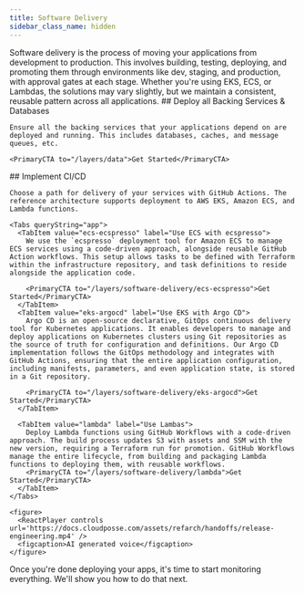 ```yaml
---
title: Software Delivery
sidebar_class_name: hidden
---
```


<Intro>
  Software delivery is the process of moving your applications from development to production. This involves building, testing, deploying, and promoting them through environments like dev, staging, and production, with approval gates at each stage. Whether you're using EKS, ECS, or Lambdas, the solutions may vary slightly, but we maintain a consistent, reusable pattern across all applications.
</Intro>

<Steps>

  <Step>
    ## <StepNumber/> Deploy all Backing Services & Databases

    Ensure all the backing services that your applications depend on are deployed and running. This includes databases, caches, and message queues, etc.

    <PrimaryCTA to="/layers/data">Get Started</PrimaryCTA>
  </Step>

  <Step>
    ## <StepNumber/> Implement CI/CD

    Choose a path for delivery of your services with GitHub Actions. The reference architecture supports deployment to AWS EKS, Amazon ECS, and Lambda functions.

    <Tabs queryString="app">
      <TabItem value="ecs-ecspresso" label="Use ECS with ecspresso">
        We use the `ecspresso` deployment tool for Amazon ECS to manage ECS services using a code-driven approach, alongside reusable GitHub Action workflows. This setup allows tasks to be defined with Terraform within the infrastructure repository, and task definitions to reside alongside the application code.

        <PrimaryCTA to="/layers/software-delivery/ecs-ecspresso">Get Started</PrimaryCTA>
      </TabItem>
      <TabItem value="eks-argocd" label="Use EKS with Argo CD">
        Argo CD is an open-source declarative, GitOps continuous delivery tool for Kubernetes applications. It enables developers to manage and deploy applications on Kubernetes clusters using Git repositories as the source of truth for configuration and definitions. Our Argo CD implementation follows the GitOps methodology and integrates with GitHub Actions, ensuring that the entire application configuration, including manifests, parameters, and even application state, is stored in a Git repository.

        <PrimaryCTA to="/layers/software-delivery/eks-argocd">Get Started</PrimaryCTA>
      </TabItem>

      <TabItem value="lambda" label="Use Lambas">
        Deploy Lambda functions using GitHub Workflows with a code-driven approach. The build process updates S3 with assets and SSM with the new version, requiring a Terraform run for promotion. GitHub Workflows manage the entire lifecycle, from building and packaging Lambda functions to deploying them, with reusable workflows.
        <PrimaryCTA to="/layers/software-delivery/lambda">Get Started</PrimaryCTA>
      </TabItem>
    </Tabs>

    <figure>
      <ReactPlayer controls url='https://docs.cloudposse.com/assets/refarch/handoffs/release-engineering.mp4' />
      <figcaption>AI generated voice</figcaption>
    </figure>
  </Step>

</Steps>

Once you're done deploying your apps, it's time to start monitoring everything. We'll show you how to do that next.

